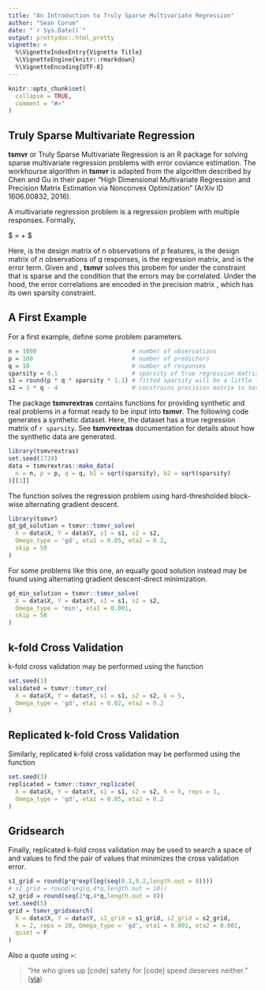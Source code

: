```yaml
---
title: "An Introduction to Truly Sparse Multivariate Regression"
author: "Sean Corum"
date: "`r Sys.Date()`"
output: prettydoc::html_pretty
vignette: >
  %\VignetteIndexEntry{Vignette Title}
  %\VignetteEngine{knitr::rmarkdown}
  %\VignetteEncoding{UTF-8}
---
```


```r
knitr::opts_chunk$set(
  collapse = TRUE,
  comment = "#>"
)
```

## Truly Sparse Multivariate Regression

__tsmvr__ or Truly Sparse Multivariate Regression is an R package for solving sparse multivariate regression problems with error coviance estimation. The workhourse algorithm in __tsmvr__ is adapted from the algorithm described by Chen and Gu in their paper "High Dimensional Multivariate Regression and Precision Matrix Estimation via Nonconvex Optimization" (ArXiv ID 1606.00832, 2016).

A multivariate regression problem is a regression problem with multiple responses. Formally,

$ \mathbf{Y} = \mathbf{X} \mathbf{B} + \mathbf{E} $

Here, \mathbf{X} is the design matrix of $n$ observations of $p$ features, \mathbf{Y} is the design matrix of $n$ observations of $q$ responses, \mathbf{B} is the regression matrix, and \mathbf{E} is the error term. Given  \mathbf{X} and \mathbf{Y}, __tsmvr__ solves this probem for \mathbf{B} under the constraint that \mathbf{B} is sparse and the condition that the errors may be correlated. Under the hood, the error correlations are encoded in the precision matrix \mathbf{\Omega}, which has its own sparsity constraint.

## A First Example

For a first example, define some problem parameters.

```r
n = 1000                           # number of observations
p = 100                            # number of predictors
q = 10                             # number of responses
sparsity = 0.1                     # sparsity of true regression matrix
s1 = round(p * q * sparsity * 1.1) # fitted sparsity will be a little larger than the true sparsity
s2 = 3 * q - 4                     # constrains precision matrix to have the number of entries as a tri-diagonal matrix
```

The package __tsmvrextras__ contains functions for providing synthetic and real problems in a format ready to be input into __tsmvr__. The following code generates a synthetic dataset. Here, the dataset has a true regression matrix of `r sparsity`. See __tsmvrextras__ documentation for details about how the synthetic data are generated.

```r
library(tsmvrextras)
set.seed(1729)
data = tsmvrextras::make_data(
  n = n, p = p, q = q, b1 = sqrt(sparsity), b2 = sqrt(sparsity)
)[[1]]
```

The function \code{tsmvr_solve} solves the regression problem using hard-thresholded block-wise alternating gradient descent.

```r
library(tsmvr)
gd_gd_solution = tsmvr::tsmvr_solve(
  X = data$X, Y = data$Y, s1 = s1, s2 = s2, 
  Omega_type = 'gd', eta1 = 0.05, eta2 = 0.2,
  skip = 50
)
```

For some problems like this one, an equally good solution instead may be found using alternating gradient descent-direct minimization.

```r
gd_min_solution = tsmvr::tsmvr_solve(
  X = data$X, Y = data$Y, s1 = s1, s2 = s2, 
  Omega_type = 'min', eta1 = 0.001,
  skip = 50
)
```

## k-fold Cross Validation

k-fold cross validation may be performed using the function \code{tsmvr_cv}

```r
set.seed(1)
validated = tsmvr::tsmvr_cv(
  X = data$X, Y = data$Y, s1 = s1, s2 = s2, k = 5,
  Omega_type = 'gd', eta1 = 0.02, eta2 = 0.2
)
```

## Replicated k-fold Cross Validation

Similarly, replicated k-fold cross validation may be performed using the function \code{tsmvr_replicate}

```r
set.seed(3)
replicated = tsmvr::tsmvr_replicate(
  X = data$X, Y = data$Y, s1 = s1, s2 = s2, k = 5, reps = 3,
  Omega_type = 'gd', eta1 = 0.05, eta2 = 0.2
)
```

## Gridsearch

Finally, replicated k-fold cross validation may be used to search a space of \code{s1} and \code{s2} values to find the pair of values that minimizes the cross validation error.

```r
s1_grid = round(p*q*exp(log(seq(0.1,0.2,length.out = 8))))
# s2_grid = round(seq(q,4*q,length.out = 10))
s2_grid = round(seq(2*q,4*q,length.out = 8))
set.seed(5)
grid = tsmvr_gridsearch(
  X = data$X, Y = data$Y, s1_grid = s1_grid, s2_grid = s2_grid, 
  k = 2, reps = 20, Omega_type = 'gd', eta1 = 0.001, eta2 = 0.001,
  quiet = F
)
```

Also a quote using `>`:

> "He who gives up [code] safety for [code] speed deserves neither."
([via](https://twitter.com/hadleywickham/status/504368538874703872))
